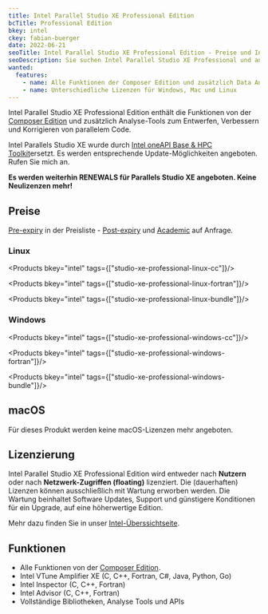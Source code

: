 ```yaml
---
title: Intel Parallel Studio XE Professional Edition
bcTitle: Professional Edition
bkey: intel
ckey: fabian-buerger
date: 2022-06-21
seoTitle: Intel Parallel Studio XE Professional Edition - Preise und Informationen für IT-Einkäufer
seoDescription: Sie suchen Intel Parallel Studio XE Professional und andere Intel Softwareprodukte. Auf dieser Seite finden Sie hilfreiche Informationen für IT-Beschaffer.
wanted:
  features:
    - name: Alle Funktionen der Composer Edition und zusätzlich Data Analytics Acceleration Library, sowie VTune Amplifier
    - name: Unterschiedliche Lizenzen für Windows, Mac und Linux
---
```




<Intro>

Intel Parallel Studio XE Professional Edition enthält die Funktionen von der [Composer Edition](/hersteller/intel/parallel-studio-xe/composer-edition/#funktionen) und zusätzlich Analyse-Tools zum Entwerfen, Verbessern und Korrigieren von parallelem Code.

</Intro>

<TOC />

<Info>

Intel Parallels Studio XE wurde durch [Intel oneAPI Base & HPC Toolkit](/hersteller/intel/oneapi/hpc-toolkit/)ersetzt.
Es werden entsprechende Update-Möglichkeiten angeboten. Rufen Sie mich an.

**Es werden weiterhin RENEWALS für Parallels Studio XE angeboten. Keine Neulizenzen mehr!**

</Info>



## Preise


[Pre-expiry](/hersteller/intel/#ssr-software-support-renewal) in der Preisliste - [Post-expiry](/hersteller/intel/#ssr-software-support-renewal) und [Academic](/hersteller/intel/#lizenzierung) auf Anfrage.


### Linux


<Products bkey="intel" tags={["studio-xe-professional-linux-cc"]}/>

<Products bkey="intel" tags={["studio-xe-professional-linux-fortran"]}/>

<Products bkey="intel" tags={["studio-xe-professional-linux-bundle"]}/>



### Windows

<Products bkey="intel" tags={["studio-xe-professional-windows-cc"]}/>

<Products bkey="intel" tags={["studio-xe-professional-windows-fortran"]}/>

<Products bkey="intel" tags={["studio-xe-professional-windows-bundle"]}/>


## macOS

<Info>

Für dieses Produkt werden keine macOS-Lizenzen mehr angeboten.

</Info>




## Lizenzierung

Intel Parallel Studio XE Professional Edition wird entweder nach **Nutzern** oder nach **Netzwerk-Zugriffen (floating)** lizenziert. Die (dauerhaften) Lizenzen können ausschließlich mit Wartung erworben werden. Die Wartung beinhaltet Software Updates, Support und günstigere Konditionen für ein Upgrade, auf eine höherwertige Edition.

Mehr dazu finden Sie in unser [Intel-Überssichtseite](/hersteller/intel/#lizenzierung).





## Funktionen

- Alle Funktionen von der [Composer Edition](/hersteller/intel/parallel-studio-xe/composer-edition/#funktionen).
- Intel VTune Amplifier XE (C, C++, Fortran, C#, Java, Python, Go)
- Intel Inspector (C, C++, Fortran)
- Intel Advisor (C, C++, Fortran)
- Vollständige Bibliotheken, Analyse Tools und APIs
